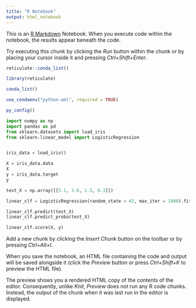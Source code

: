 ```yaml
---
title: "R Notebook"
output: html_notebook
---
```


This is an [R Markdown](http://rmarkdown.rstudio.com) Notebook. When you execute code within the notebook, the results appear beneath the code. 

Try executing this chunk by clicking the *Run* button within the chunk or by placing your cursor inside it and pressing *Ctrl+Shift+Enter*. 

```r
reticulate::conda_list()
```

```r
library(reticulate)
```
```r
conda_list()
```


```r
use_condaenv("python-aml", required = TRUE)
```

```r
py_config()
```

```python
import numpy as np
import pandas as pd
from sklearn.datasets import load_iris
from sklearn.linear_model import LogisticRegression


iris_data = load_iris()

X = iris_data.data
X
y = iris_data.target
y

test_X = np.array([[5.1, 3.6, 1.5, 0.3]])

linear_clf = LogisticRegression(random_state = 42, max_iter = 1000).fit(X, y)

linear_clf.predict(test_X)
linear_clf.predict_proba(test_X)

linear_clf.score(X, y)


```

Add a new chunk by clicking the *Insert Chunk* button on the toolbar or by pressing *Ctrl+Alt+I*.

When you save the notebook, an HTML file containing the code and output will be saved alongside it (click the *Preview* button or press *Ctrl+Shift+K* to preview the HTML file).

The preview shows you a rendered HTML copy of the contents of the editor. Consequently, unlike *Knit*, *Preview* does not run any R code chunks. Instead, the output of the chunk when it was last run in the editor is displayed.
